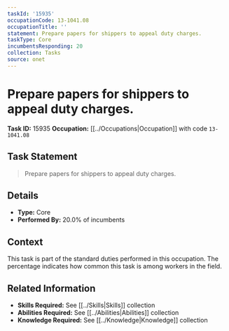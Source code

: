 ```yaml
---
taskId: '15935'
occupationCode: 13-1041.08
occupationTitle: ''
statement: Prepare papers for shippers to appeal duty charges.
taskType: Core
incumbentsResponding: 20
collection: Tasks
source: onet
---
```

# Prepare papers for shippers to appeal duty charges.

**Task ID:** 15935
**Occupation:** [[../Occupations|Occupation]] with code `13-1041.08`

## Task Statement

> Prepare papers for shippers to appeal duty charges.

## Details

- **Type:** Core
- **Performed By:** 20.0% of incumbents

## Context

This task is part of the standard duties performed in this occupation. The percentage indicates how common this task is among workers in the field.

## Related Information

- **Skills Required:** See [[../Skills|Skills]] collection
- **Abilities Required:** See [[../Abilities|Abilities]] collection
- **Knowledge Required:** See [[../Knowledge|Knowledge]] collection
